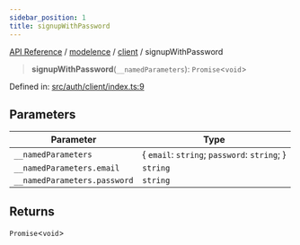 ```yaml
---
sidebar_position: 1
title: signupWithPassword
---
```


[API Reference](/api-reference/modelence/client/functions/../../../index) / [modelence](/api-reference/modelence/client/functions/../../index) / [client](/api-reference/modelence/client/functions/../index) / signupWithPassword

> **signupWithPassword**(`__namedParameters`): `Promise`\<`void`\>

Defined in: [src/auth/client/index.ts:9](https://github.com/modelence/modelence/blob/7663926177663a9b76e0970308093747584c5d21/packages/modelence/src/auth/client/index.ts#L9)

## Parameters

| Parameter | Type |
| ------ | ------ |
| `__namedParameters` | \{ `email`: `string`; `password`: `string`; \} |
| `__namedParameters.email` | `string` |
| `__namedParameters.password` | `string` |

## Returns

`Promise`\<`void`\>
